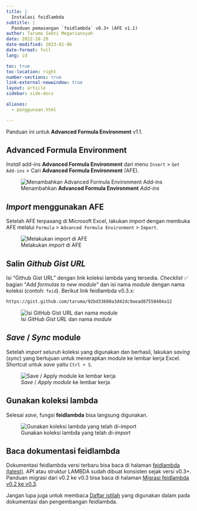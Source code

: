```yaml
---
title: |
  Instalasi feidlambda
subtitle: |
  Panduan pemasangan `feidlambda` v0.3+ (AFE v1.1)
author: Taruma Sakti Megariansyah
date: 2022-10-20
date-modified: 2023-01-06
date-format: full
lang: id

toc: true
toc-location: right
number-sections: true
link-external-newwindow: true
layout: article
sidebar: side-docs

aliases: 
  - penggunaan.html

---
```


Panduan ini untuk __Advanced Formula Environment__ v1.1.

## **Advanced Formula Environment**

_Install_ add-ins **Advanced Formula Environment** dari menu `Insert` > `Get Add-ins` > Cari **Advanced Formula Environment** (AFE). 

::: {.column-page}
![Menambahkan **Advanced Formula Environment** _Add-ins_](https://user-images.githubusercontent.com/1007910/192432581-0fd50e59-b0d0-4d9a-b802-81fda91060cb.png)
:::

## _Import_ menggunakan AFE

Setelah AFE terpasang di Microsoft Excel, lakukan _import_ dengan membuka AFE melalui `Formula` > `Advanced Formula Environment` > `Import`. 

::: {.column-page}
![Melakukan _import_ di AFE](https://user-images.githubusercontent.com/1007910/210946239-4c14ea78-eb85-42b3-a2f6-976e3f6b2704.png)

:::

## Salin _Github Gist URL_

Isi "Github Gist URL" dengan link koleksi lambda yang tersedia. _Checklist_ ✅ bagian "_Add formulas to new module_" dan isi nama _module_ dengan nama koleksi (contoh: `feid`). Berikut link feidlambda v0.3.x:

```default
https://gist.github.com/taruma/92bd33600a3d42dc9aead87558404a12
```

![Isi _GitHub Gist URL_ dan nama _module_](https://user-images.githubusercontent.com/1007910/210946750-5b2563aa-3e23-4147-8771-d7ab7a40a5e4.png)

## _Save_ / _Sync_ module 

Setelah _import_ seluruh koleksi yang digunakan dan berhasil, lakukan _saving_ (_sync_) yang bertujuan untuk menerapkan module ke lembar kerja Excel. Shortcut untuk _save_ yaitu `Ctrl + S`. 

![_Save_ / _Apply module_ ke lembar kerja](https://user-images.githubusercontent.com/1007910/210946979-d64c1d4a-b61b-4ab1-ab7b-b2d2c6ae4e1c.png)

## Gunakan koleksi lambda

Selesai _save_, fungsi **feidlambda** bisa langsung digunakan. 

::: {.column-page}
![Gunakan koleksi lambda yang telah di-_import_](https://user-images.githubusercontent.com/1007910/210947524-d4a8bce7-d33d-47b4-8a72-6cf5244c9651.png)
:::

## Baca dokumentasi **feidlambda**

Dokumentasi feidlambda versi terbaru bisa baca di halaman [feidlambda (latest)](/release/latest.html). API atau struktur LAMBDA sudah dibuat konsisten sejak versi v0.3+. Panduan migrasi dari v0.2 ke v0.3 bisa baca di halaman [Migrasi feidlambda v0.2 ke v0.3](/article/migration-v0-2-to-v0-3.qmd).

Jangan lupa juga untuk membaca [Daftar istilah](/docs/glossary.qmd) yang digunakan dalam pada dokumentasi dan pengembangan feidlambda. 